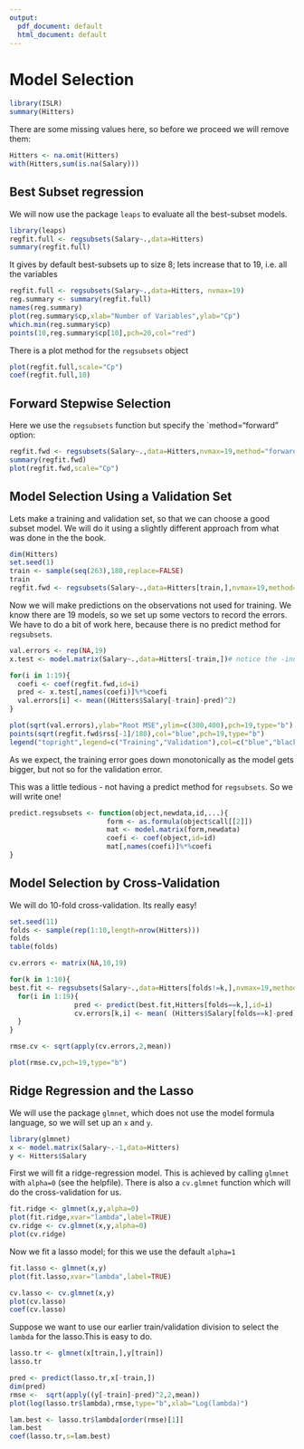 ```yaml
---
output:
  pdf_document: default
  html_document: default
---
```

Model Selection
================


```r
library(ISLR)
summary(Hitters)
```

There are some missing values here, so before we proceed we will remove them:

```r
Hitters <- na.omit(Hitters)
with(Hitters,sum(is.na(Salary)))
```



Best Subset regression
------------------------
We will now use the package `leaps` to evaluate all the best-subset models.
```r
library(leaps)
regfit.full <- regsubsets(Salary~.,data=Hitters)
summary(regfit.full)
```

It gives by default best-subsets up to size 8; lets increase that to 19, i.e. all the variables

```r
regfit.full <- regsubsets(Salary~.,data=Hitters, nvmax=19)
reg.summary <- summary(regfit.full)
names(reg.summary)
plot(reg.summary$cp,xlab="Number of Variables",ylab="Cp")
which.min(reg.summary$cp)
points(10,reg.summary$cp[10],pch=20,col="red")
```

There is a plot method for the `regsubsets`  object

```r
plot(regfit.full,scale="Cp")
coef(regfit.full,10)
```



Forward Stepwise Selection
--------------------------
Here we use the `regsubsets` function but specify the `method="forward" option:

```r
regfit.fwd <- regsubsets(Salary~.,data=Hitters,nvmax=19,method="forward")
summary(regfit.fwd)
plot(regfit.fwd,scale="Cp")
```

Model Selection Using a Validation Set
---------------------------------------
Lets make a training and validation set, so that we can choose a good subset model.
We will do it using a slightly different approach from what was done in the the book.

```r
dim(Hitters)
set.seed(1)
train <- sample(seq(263),180,replace=FALSE)
train
regfit.fwd <- regsubsets(Salary~.,data=Hitters[train,],nvmax=19,method="forward")
```

Now we will make predictions on the observations not used for training. We know there are 19 models, so we set up some vectors to record the errors. We have to do a bit of work here, because there is no predict method for `regsubsets`.

```r
val.errors <- rep(NA,19)
x.test <- model.matrix(Salary~.,data=Hitters[-train,])# notice the -index!

for(i in 1:19){
  coefi <- coef(regfit.fwd,id=i)
  pred <- x.test[,names(coefi)]%*%coefi
  val.errors[i] <- mean((Hitters$Salary[-train]-pred)^2)
}

plot(sqrt(val.errors),ylab="Root MSE",ylim=c(300,400),pch=19,type="b")
points(sqrt(regfit.fwd$rss[-1]/180),col="blue",pch=19,type="b")
legend("topright",legend=c("Training","Validation"),col=c("blue","black"),pch=19)
```

As we expect, the training error goes down monotonically as the model gets bigger, but not so for the validation error.

This was a little tedious - not having a predict method for `regsubsets`. So we will write one!
```r
predict.regsubsets <- function(object,newdata,id,...){
                        form <- as.formula(object$call[[2]])
                        mat <- model.matrix(form,newdata)
                        coefi <- coef(object,id=id)
                        mat[,names(coefi)]%*%coefi
}
```


Model Selection by Cross-Validation
-----------------------------------

We will do 10-fold cross-validation. Its really easy!
```r
set.seed(11)
folds <- sample(rep(1:10,length=nrow(Hitters)))
folds
table(folds)

cv.errors <- matrix(NA,10,19)

for(k in 1:10){
best.fit <- regsubsets(Salary~.,data=Hitters[folds!=k,],nvmax=19,method="forward")
  for(i in 1:19){
                pred <- predict(best.fit,Hitters[folds==k,],id=i)
                cv.errors[k,i] <- mean( (Hitters$Salary[folds==k]-pred)^2)
  }
}

rmse.cv <- sqrt(apply(cv.errors,2,mean))

plot(rmse.cv,pch=19,type="b")
```


Ridge Regression and the Lasso
-------------------------------
We will use the package `glmnet`, which does not use the model formula language, so we will set up an `x` and `y`.

```r
library(glmnet)
x <- model.matrix(Salary~.-1,data=Hitters) 
y <- Hitters$Salary
```

First we will fit a ridge-regression model. This is achieved by calling `glmnet` with `alpha=0` (see the helpfile). There is also a `cv.glmnet` function which will do the cross-validation for us. 

```r
fit.ridge <- glmnet(x,y,alpha=0)
plot(fit.ridge,xvar="lambda",label=TRUE)
cv.ridge <- cv.glmnet(x,y,alpha=0)
plot(cv.ridge)
```

Now we fit a lasso model; for this we use the default `alpha=1`

```r
fit.lasso <- glmnet(x,y)
plot(fit.lasso,xvar="lambda",label=TRUE)

cv.lasso <- cv.glmnet(x,y)
plot(cv.lasso)
coef(cv.lasso)
```

 Suppose we want to use our earlier train/validation division to select the `lambda` for the lasso.This is easy to do.
 
```r
lasso.tr <- glmnet(x[train,],y[train])
lasso.tr

pred <- predict(lasso.tr,x[-train,])
dim(pred)
rmse <-  sqrt(apply((y[-train]-pred)^2,2,mean))
plot(log(lasso.tr$lambda),rmse,type="b",xlab="Log(lambda)")

lam.best <- lasso.tr$lambda[order(rmse)[1]]
lam.best
coef(lasso.tr,s=lam.best)
```
